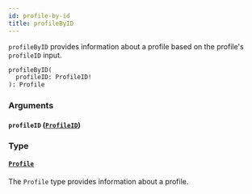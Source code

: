 ```yaml
---
id: profile-by-id
title: profileByID
---
```



`profileByID` provides information about a profile based on the profile's `profileID` input.

```graphql
profileByID(
  profileID: ProfileID!
): Profile
```


### Arguments

#### `profileID` ([`ProfileID`](/cyberconnect/reference/scalars/profile-id))




### Type

#### [`Profile`](/cyberconnect/reference/objects/profile) 

The `Profile` type provides information about a profile.




